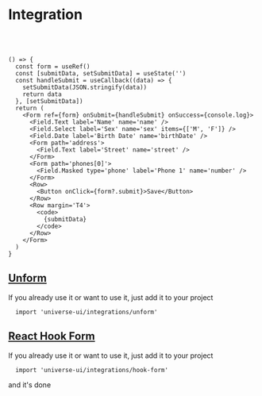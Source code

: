 
# Integration

<br /><br />

```tsx live
() => {
  const form = useRef()
  const [submitData, setSubmitData] = useState('')
  const handleSubmit = useCallback((data) => {
    setSubmitData(JSON.stringify(data))
    return data
  }, [setSubmitData])
  return (
    <Form ref={form} onSubmit={handleSubmit} onSuccess={console.log}>
      <Field.Text label='Name' name='name' />
      <Field.Select label='Sex' name='sex' items={['M', 'F']} />
      <Field.Date label='Birth Date' name='birthDate' />
      <Form path='address'>
        <Field.Text label='Street' name='street' />
      </Form>
      <Form path='phones[0]'>
        <Field.Masked type='phone' label='Phone 1' name='number' />
      </Form>
      <Row>
        <Button onClick={form?.submit}>Save</Button>
      </Row>
      <Row margin='T4'>
        <code>
          {submitData}
        </code>
      </Row>
    </Form>
  )
}
```


## [Unform](https://unform.dev/)
If you already use it or want to use it, just add it to your project
```tsx live code
  import 'universe-ui/integrations/unform'
```

## [React Hook Form](https://react-hook-form.com/)
If you already use it or want to use it, just add it to your project
```tsx live code
  import 'universe-ui/integrations/hook-form'
```
and it's done
